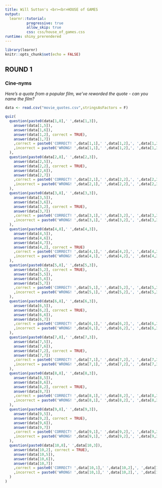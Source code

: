 ```yaml
---
title: Will Sutton's <br><br>HOUSE of GAMES
output: 
  learnr::tutorial:
          progressive: true
          allow_skip: true
          css: css/house_of_games.css
runtime: shiny_prerendered
---
```


```r
library(learnr)
knitr::opts_chunk$set(echo = FALSE)
```


## ROUND 1

### Cine-nyms

*Here's a quote from a popular film, we've reworded the quote - can you name the film?*
```r

data <- read.csv("movie_quotes.csv",stringsAsFactors = F)

```



```r
quiz(
  question(paste0(data[1,8],' ',data[1,3]),
    answer(data[1,5]),
    answer(data[1,6]),
    answer(data[1,2], correct = TRUE),
    answer(data[1,7])
    ,correct = paste0('CORRECT! ',data[1,1],' ',data[1,2],', ',data[1,3])
    ,incorrect = paste0('WRONG! ',data[1,1],' ',data[1,2],', ',data[1,3])
  ),
  question(paste0(data[2,8],' ',data[2,3]),
    answer(data[2,5]),
    answer(data[2,2], correct = TRUE),
    answer(data[2,6]),
    answer(data[2,7])
    ,correct = paste0('CORRECT! ',data[2,1],' ',data[2,2],', ',data[2,3])
    ,incorrect = paste0('WRONG! ',data[2,1],' ',data[2,2],', ',data[2,3])
  ),
  question(paste0(data[3,8],' ',data[3,3]),
    answer(data[3,5]),
    answer(data[3,6]),
    answer(data[3,2], correct = TRUE),
    answer(data[3,7])
    ,correct = paste0('CORRECT! ',data[3,1],' ',data[3,2],', ',data[3,3])
    ,incorrect = paste0('WRONG! ',data[3,1],' ',data[3,2],', ',data[3,3])
  ),
  question(paste0(data[4,8],' ',data[4,3]),
    answer(data[4,5]),
    answer(data[4,6]),
    answer(data[4,7]),
    answer(data[4,2], correct = TRUE)
    ,correct = paste0('CORRECT! ',data[4,1],' ',data[4,2],', ',data[4,3])
    ,incorrect = paste0('WRONG! ',data[4,1],' ',data[4,2],', ',data[4,3])
  ),
  question(paste0(data[5,8],' ',data[5,3]),
    answer(data[5,2], correct = TRUE),
    answer(data[5,5]),
    answer(data[5,6]),
    answer(data[5,7])
    ,correct = paste0('CORRECT! ',data[5,1],' ',data[5,2],', ',data[5,3])
    ,incorrect = paste0('WRONG! ',data[5,1],' ',data[5,2],', ',data[5,3])
  ),
  question(paste0(data[6,8],' ',data[6,3]),
    answer(data[6,5]),
    answer(data[6,2], correct = TRUE),
    answer(data[6,6]),
    answer(data[6,7])
    ,correct = paste0('CORRECT! ',data[6,1],' ',data[6,2],', ',data[6,3])
    ,incorrect = paste0('WRONG! ',data[6,1],' ',data[6,2],', ',data[6,3])
  ),
  question(paste0(data[7,8],' ',data[7,3]),
    answer(data[7,5]),
    answer(data[7,6]),
    answer(data[7,2], correct = TRUE),
    answer(data[7,7])
    ,correct = paste0('CORRECT! ',data[7,1],' ',data[7,2],', ',data[7,3])
    ,incorrect = paste0('WRONG! ',data[7,1],' ',data[7,2],', ',data[7,3])
  ),
  question(paste0(data[8,8],' ',data[8,3]),
    answer(data[8,5]),
    answer(data[8,6]),
    answer(data[8,2], correct = TRUE),
    answer(data[8,7])
    ,correct = paste0('CORRECT! ',data[8,1],' ',data[8,2],', ',data[8,3])
    ,incorrect = paste0('WRONG! ',data[8,1],' ',data[8,2],', ',data[8,3])
  ),
  question(paste0(data[9,8],' ',data[9,3]),
    answer(data[9,5]),
    answer(data[9,2], correct = TRUE),
    answer(data[9,6]),
    answer(data[9,7])
    ,correct = paste0('CORRECT! ',data[9,1],' ',data[9,2],', ',data[9,3])
    ,incorrect = paste0('WRONG! ',data[9,1],' ',data[9,2],', ',data[9,3])
  ),
  question(paste0(data[10,8],' ',data[10,3]),
    answer(data[10,2], correct = TRUE),
    answer(data[10,5]),
    answer(data[10,6]),
    answer(data[10,7])
    ,correct = paste0('CORRECT! ',data[10,1],' ',data[10,2],', ',data[10,3])
    ,incorrect = paste0('WRONG! ',data[10,1],' ',data[10,2],', ',data[10,3])
  )
)
```

